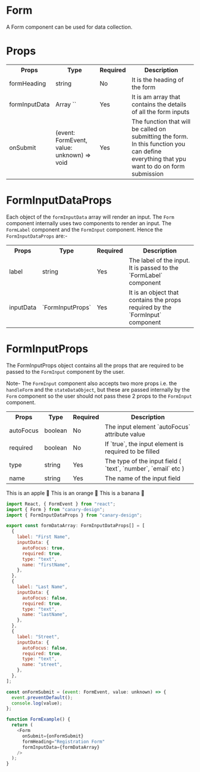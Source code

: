 # Form

A Form component can be used for data collection.

# Props

<table>
  <tr>
    <th>Props</th>
    <th>Type</th>
    <th>Required</th>
    <th>Description</th>
  </tr>
  <tr>
    <td>formHeading</td>
    <td>string</td>
    <td>No</td>
    <td>It is the heading of the form</td>
  </tr>
  <tr>
    <td>formInputData</td>
    <td>Array `<FormInputDataProps>`</td>
    <td>Yes</td>
    <td>
      It is am array that contains the details of all the form inputs
    </td>
  </tr>
  <tr>
    <td>onSubmit</td>
    <td>(event: FormEvent, value: unknown) => void</td>
    <td>Yes</td>
    <td>
      The function that will be called on submitting the form. In this function you can define everything that ypu want to do on form submission
    </td>
  </tr>
</table>

# FormInputDataProps

Each object of the `formInputData` array will render an input. The `Form` component internally uses two components to render an input. The `FormLabel` component and the `FormInput` component. Hence the `FormInputDataProps` are:-

<table>
  <tr>
    <th>Props</th>
    <th>Type</th>
    <th>Required</th>
    <th>Description</th>
  </tr>
  <tr>
    <td>label</td>
    <td>string</td>
    <td>Yes</td>
    <td>The label of the input. It is passed to the `FormLabel` component</td>
  </tr>
  <tr>
    <td>inputData</td>
    <td>`FormInputProps`</td>
    <td>Yes</td>
    <td>
      It is an object that contains the props required by the `FormInput`
      component
    </td>
  </tr>
</table>

# FormInputProps

The FormInputProps object contains all the props that are required to be passed to the `FormInput` component by the user.

Note- The `FormInput` component also accepts two more props i.e. the `handleForm` and the `stateDataObject`, but these are passed internally by the `Form` component so the user should not pass these 2 props to the `FormInput` component.

<table>
  <tr>
    <th>Props</th>
    <th>Type</th>
    <th>Required</th>
    <th>Description</th>
  </tr>
  <tr>
    <td>autoFocus</td>
    <td>boolean</td>
    <td>No</td>
    <td>The input element `autoFocus` attribute value</td>
  </tr>
  <tr>
    <td>required</td>
    <td>boolean</td>
    <td>No</td>
    <td>If `true`, the input element is required to be filled</td>
  </tr>
  <tr>
    <td>type</td>
    <td>string</td>
    <td>Yes</td>
    <td>The type of the input field ( `text`, `number`, `email` etc )</td>
  </tr>
  <tr>
    <td>name</td>
    <td>string</td>
    <td>Yes</td>
    <td>The name of the input field</td>
  </tr>
</table>


<BrowserWindow>
  <Tabs>
    <TabItem value="apple" label="Apple">
      This is an apple 🍎
    </TabItem>
    <TabItem value="orange" label="Orange">
      This is an orange 🍊
    </TabItem>
    <TabItem value="banana" label="Banana">
      This is a banana 🍌
    </TabItem>
  </Tabs>
</BrowserWindow>

```js title="/src/components/Form.ts" showLineNumbers
import React, { FormEvent } from "react";
import { Form } from "canary-design";
import { FormInputDataProps } from "canary-design";

export const formDataArray: FormInputDataProps[] = [
  {
    label: "First Name",
    inputData: {
      autoFocus: true,
      required: true,
      type: "text",
      name: "firstName",
    },
  },
  {
    label: "Last Name",
    inputData: {
      autoFocus: false,
      required: true,
      type: "text",
      name: "lastName",
    },
  },
  {
    label: "Street",
    inputData: {
      autoFocus: false,
      required: true,
      type: "text",
      name: "street",
    },
  },
];

const onFormSubmit = (event: FormEvent, value: unknown) => {
  event.preventDefault();
  console.log(value);
};

function FormExample() {
  return (
    <Form
      onSubmit={onFormSubmit}
      formHeading="Registration Form"
      formInputData={formDataArray}
    />
  );
}
```

